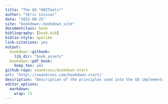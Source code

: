 ```yaml
---
title: "The GO *OBITools*"
author: "SEric Coissac"
date: "2022-08-25"
site: "bookdown::bookdown_site"
documentclass: book
bibliography: [book.bib]
biblio-style: apalike
link-citations: yes
output:
  bookdown::gitbook:
    lib_dir: "book_assets"
  bookdown::pdf_book:
    keep_tex: yes
github-repo: seankross/bookdown-start
url: 'http\://seankross.com/bookdown-start/'
description: "Description of the principles used into the GO implementation of *OBITools*."
editor_options: 
  markdown: 
    wrap: 72
---
```


